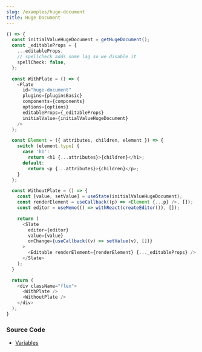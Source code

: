 ```yaml
---
slug: /examples/huge-document
title: Huge Document
---
```


```ts live
() => {
  const initialValueHugeDocument = getHugeDocument();
  const _editableProps = {
    ...editableProps,
    // spellcheck adds some lag so we disable it
    spellCheck: false,
  };

  const WithPlate = () => (
    <Plate
      id="huge-document"
      plugins={pluginsBasic}
      components={components}
      options={options}
      editableProps={_editableProps}
      initialValue={initialValueHugeDocument}
    />
  );

  const Element = ({ attributes, children, element }) => {
    switch (element.type) {
      case 'h1':
        return <h1 {...attributes}>{children}</h1>;
      default:
        return <p {...attributes}>{children}</p>;
    }
  };

  const WithoutPlate = () => {
    const [value, setValue] = useState(initialValueHugeDocument);
    const renderElement = useCallback((p) => <Element {...p} />, []);
    const editor = useMemo(() => withReact(createEditor()), []);

    return (
      <Slate
        editor={editor}
        value={value}
        onChange={useCallback((v) => setValue(v), [])}
      >
        <Editable renderElement={renderElement} {..._editableProps} />
      </Slate>
    );
  }

  return (
    <div className="flex">
      <WithPlate />
      <WithoutPlate />
    </div>
  );
}
```

### Source Code

- [Variables](https://github.com/udecode/plate/blob/main/docs/src/live/live.tsx)
